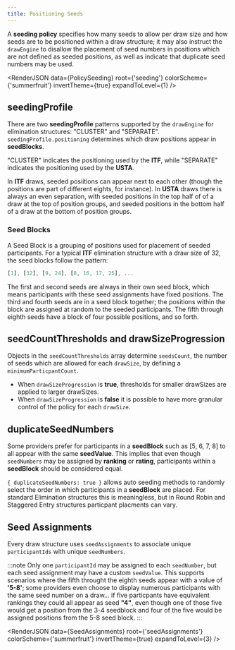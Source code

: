 ```yaml
---
title: Positioning Seeds
---
```



A **seeding policy** specifies how many seeds to allow per draw size and how seeds are to be positioned within a draw structure;
it may also instruct the `drawEngine` to disallow the placement of seed numbers in positions which are not defined as seeded positions,
as well as indicate that duplicate seed numbers may be used.

<RenderJSON
  data={PolicySeeding}
  root={'seeding'}
  colorScheme={'summerfruit'}
  invertTheme={true}
  expandToLevel={1}
/>

## seedingProfile

There are two **seedingProfile** patterns supported by the `drawEngine` for elimination structures: "CLUSTER" and "SEPARATE".
`seedingProfile.positioning` determines which draw positions appear in **seedBlocks**.

"CLUSTER" indicates the positioning used by the **ITF**, while "SEPARATE" indicates the positioning used by the **USTA**.

In **ITF** draws, seeded posiitions can appear next to each other (though the positions are part
of different eights, for instance). In **USTA** draws there is always an even separation, with seeded positions in
the top half of of a draw at the top of position groups, and seeded positions in the bottom half of a draw
at the bottom of position groups.

### Seed Blocks

A Seed Block is a grouping of positions used for placement of seeded participants.
For a typical **ITF** elimination structure with a draw size of 32, the seed blocks follow the pattern:

```js
[1], [32], [9, 24], [8, 16, 17, 25], ...
```

The first and second seeds are always in their own seed block, which means participants with these seed assignments have fixed positions.
The third and fourth seeds are in a seed block together; the positions within the block are assigned at random to the seeded participants.
The fifth through eighth seeds have a block of four possible positions, and so forth.

## seedCountThresholds and drawSizeProgression

Objects in the `seedCountThresholds` array determine `seedsCount`, the number of seeds which are allowed for each `drawSize`, by defining a `minimumParticpantCount`.

- When `drawSizeProgression` is **true**, thresholds for smaller drawSizes are applied to larger drawSizes.
- When `drawSizeProgression` is **false** it is possible to have more granular control of the policy for each `drawSize`.

## duplicateSeedNumbers

Some providers prefer for participants in a **seedBlock** such as [5, 6, 7, 8] to all appear with the same **seedValue**.
This implies that even though `seedNumbers` may be assigned by **ranking** or **rating**, participants within a **seedBlock** should be considered equal.

`{ duplicateSeedNumbers: true }` allows auto seeding methods to randomly select the order in which participants in a **seedBlock** are placed.
For standard Elimination structures this is meaningless, but in Round Robin and Staggered Entry structures particpant placments can vary.

## Seed Assignments

Every draw structure uses `seedAssignments` to associate unique `participantIds` with unique `seedNumbers`.

:::note
Only one `participantId` may be assigned to each `seedNumber`, but each seed assignment may have a custom `seedValue`. This supports
scenarios where the fifth throught the eighth seeds appear with a value of **'5-8'**; some providers even choose
to display numerous participants with the same seed number on a draw... if five particpants have equivalent rankings they could all appear
as seed **"4"**, even though one of those five would get a position from the 3-4 seedblock and four of the five would be assigned
positions from the 5-8 seed block.
:::

<RenderJSON
  data={SeedAssignments}
  root={'seedAssignments'}
  colorScheme={'summerfruit'}
  invertTheme={true}
  expandToLevel={3}
/>
